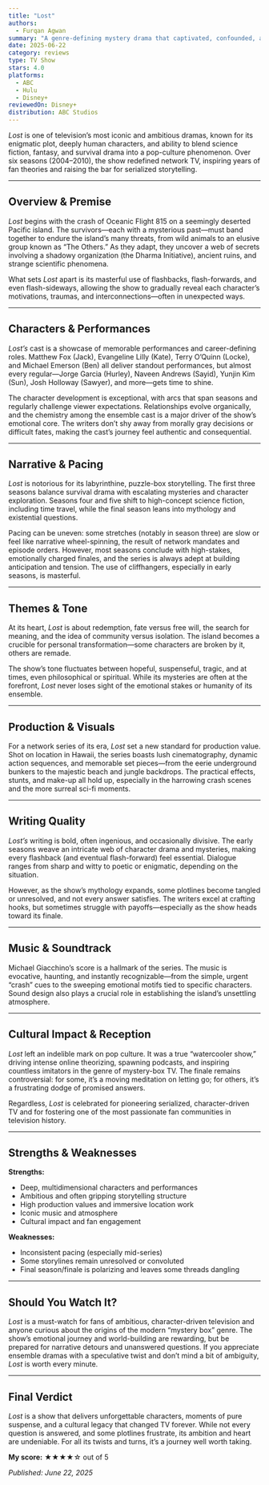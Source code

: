 ```yaml
---
title: "Lost"
authors:
  - Furqan Agwan
summary: "A genre-defining mystery drama that captivated, confounded, and divided audiences—delivering unforgettable characters and moments, but not always the answers you wanted."
date: 2025-06-22
category: reviews
type: TV Show
stars: 4.0
platforms:
  - ABC
  - Hulu
  - Disney+
reviewedOn: Disney+
distribution: ABC Studios
---
```


_Lost_ is one of television’s most iconic and ambitious dramas, known for its enigmatic plot, deeply human characters, and ability to blend science fiction, fantasy, and survival drama into a pop-culture phenomenon. Over six seasons (2004–2010), the show redefined network TV, inspiring years of fan theories and raising the bar for serialized storytelling.

---

## Overview & Premise

_Lost_ begins with the crash of Oceanic Flight 815 on a seemingly deserted Pacific island. The survivors—each with a mysterious past—must band together to endure the island’s many threats, from wild animals to an elusive group known as “The Others.” As they adapt, they uncover a web of secrets involving a shadowy organization (the Dharma Initiative), ancient ruins, and strange scientific phenomena.

What sets _Lost_ apart is its masterful use of flashbacks, flash-forwards, and even flash-sideways, allowing the show to gradually reveal each character’s motivations, traumas, and interconnections—often in unexpected ways.

---

## Characters & Performances

_Lost’s_ cast is a showcase of memorable performances and career-defining roles. Matthew Fox (Jack), Evangeline Lilly (Kate), Terry O’Quinn (Locke), and Michael Emerson (Ben) all deliver standout performances, but almost every regular—Jorge Garcia (Hurley), Naveen Andrews (Sayid), Yunjin Kim (Sun), Josh Holloway (Sawyer), and more—gets time to shine.

The character development is exceptional, with arcs that span seasons and regularly challenge viewer expectations. Relationships evolve organically, and the chemistry among the ensemble cast is a major driver of the show’s emotional core. The writers don’t shy away from morally gray decisions or difficult fates, making the cast’s journey feel authentic and consequential.

---

## Narrative & Pacing

_Lost_ is notorious for its labyrinthine, puzzle-box storytelling. The first three seasons balance survival drama with escalating mysteries and character exploration. Seasons four and five shift to high-concept science fiction, including time travel, while the final season leans into mythology and existential questions.

Pacing can be uneven: some stretches (notably in season three) are slow or feel like narrative wheel-spinning, the result of network mandates and episode orders. However, most seasons conclude with high-stakes, emotionally charged finales, and the series is always adept at building anticipation and tension. The use of cliffhangers, especially in early seasons, is masterful.

---

## Themes & Tone

At its heart, _Lost_ is about redemption, fate versus free will, the search for meaning, and the idea of community versus isolation. The island becomes a crucible for personal transformation—some characters are broken by it, others are remade.

The show’s tone fluctuates between hopeful, suspenseful, tragic, and at times, even philosophical or spiritual. While its mysteries are often at the forefront, _Lost_ never loses sight of the emotional stakes or humanity of its ensemble.

---

## Production & Visuals

For a network series of its era, _Lost_ set a new standard for production value. Shot on location in Hawaii, the series boasts lush cinematography, dynamic action sequences, and memorable set pieces—from the eerie underground bunkers to the majestic beach and jungle backdrops. The practical effects, stunts, and make-up all hold up, especially in the harrowing crash scenes and the more surreal sci-fi moments.

---

## Writing Quality

_Lost’s_ writing is bold, often ingenious, and occasionally divisive. The early seasons weave an intricate web of character drama and mysteries, making every flashback (and eventual flash-forward) feel essential. Dialogue ranges from sharp and witty to poetic or enigmatic, depending on the situation.

However, as the show’s mythology expands, some plotlines become tangled or unresolved, and not every answer satisfies. The writers excel at crafting hooks, but sometimes struggle with payoffs—especially as the show heads toward its finale.

---

## Music & Soundtrack

Michael Giacchino’s score is a hallmark of the series. The music is evocative, haunting, and instantly recognizable—from the simple, urgent “crash” cues to the sweeping emotional motifs tied to specific characters. Sound design also plays a crucial role in establishing the island’s unsettling atmosphere.

---

## Cultural Impact & Reception

_Lost_ left an indelible mark on pop culture. It was a true “watercooler show,” driving intense online theorizing, spawning podcasts, and inspiring countless imitators in the genre of mystery-box TV. The finale remains controversial: for some, it’s a moving meditation on letting go; for others, it’s a frustrating dodge of promised answers.

Regardless, _Lost_ is celebrated for pioneering serialized, character-driven TV and for fostering one of the most passionate fan communities in television history.

---

## Strengths & Weaknesses

**Strengths:**
- Deep, multidimensional characters and performances
- Ambitious and often gripping storytelling structure
- High production values and immersive location work
- Iconic music and atmosphere
- Cultural impact and fan engagement

**Weaknesses:**
- Inconsistent pacing (especially mid-series)
- Some storylines remain unresolved or convoluted
- Final season/finale is polarizing and leaves some threads dangling

---

## Should You Watch It?

_Lost_ is a must-watch for fans of ambitious, character-driven television and anyone curious about the origins of the modern “mystery box” genre. The show’s emotional journey and world-building are rewarding, but be prepared for narrative detours and unanswered questions. If you appreciate ensemble dramas with a speculative twist and don’t mind a bit of ambiguity, _Lost_ is worth every minute.

---

## Final Verdict

_Lost_ is a show that delivers unforgettable characters, moments of pure suspense, and a cultural legacy that changed TV forever. While not every question is answered, and some plotlines frustrate, its ambition and heart are undeniable. For all its twists and turns, it’s a journey well worth taking.

**My score:** ★★★★☆ out of 5

_Published: June 22, 2025_
